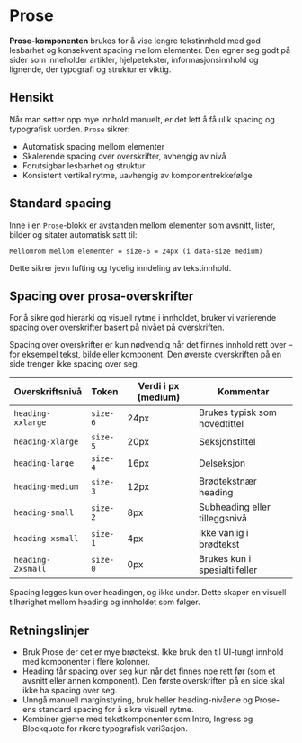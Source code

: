 # Prose

**Prose-komponenten** brukes for å vise lengre tekstinnhold med god lesbarhet og konsekvent spacing mellom elementer. Den egner seg godt på sider som inneholder artikler, hjelpetekster, informasjonsinnhold og lignende, der typografi og struktur er viktig.

## Hensikt

Når man setter opp mye innhold manuelt, er det lett å få ulik spacing og typografisk uorden. `Prose` sikrer:

- Automatisk spacing mellom elementer
- Skalerende spacing over overskrifter, avhengig av nivå
- Forutsigbar lesbarhet og struktur
- Konsistent vertikal rytme, uavhengig av komponentrekkefølge

## Standard spacing

Inne i en `Prose`-blokk er avstanden mellom elementer som avsnitt, lister, bilder og sitater automatisk satt til:

```plaintext
Mellomrom mellom elementer = size-6 = 24px (i data-size medium)
```
Dette sikrer jevn lufting og tydelig inndeling av tekstinnhold.

## Spacing over prosa-overskrifter

For å sikre god hierarki og visuell rytme i innholdet, bruker vi varierende spacing over overskrifter basert på nivået på overskriften.

Spacing over overskrifter er kun nødvendig når det finnes innhold rett over – for eksempel tekst, bilde eller komponent. Den øverste overskriften på en side trenger ikke spacing over seg.

| Overskriftsnivå | Token | Verdi i px (medium) | Kommentar |
|-----------------|-------|---------------------|-----------|
| `heading-xxlarge` | `size-6` | 24px | Brukes typisk som hovedtittel |
| `heading-xlarge` | `size-5` | 20px | Seksjonstittel |
| `heading-large` | `size-4` | 16px | Delseksjon |
| `heading-medium` | `size-3` | 12px | Brødtekstnær heading |
| `heading-small` | `size-2` | 8px | Subheading eller tilleggsnivå |
| `heading-xsmall` | `size-1` | 4px | Ikke vanlig i brødtekst |
| `heading-2xsmall` | `size-0` | 0px | Brukes kun i spesialtilfeller |

Spacing legges kun over headingen, og ikke under. Dette skaper en visuell tilhørighet mellom heading og innholdet som følger.

## Retningslinjer
- Bruk Prose der det er mye brødtekst. Ikke bruk den til UI-tungt innhold med komponenter i flere kolonner.
- Heading får spacing over seg kun når det finnes noe rett før (som et avsnitt eller annen komponent). Den første overskriften på en side skal ikke ha spacing over seg.
- Unngå manuell marginstyring, bruk heller heading-nivåene og Prose-ens standard spacing for å sikre visuell rytme.
- Kombiner gjerne med tekstkomponenter som Intro, Ingress og Blockquote for rikere typografisk vari3asjon.

